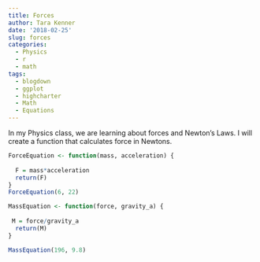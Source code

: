 ```yaml
---
title: Forces
author: Tara Kenner
date: '2018-02-25'
slug: forces
categories:
  - Physics
  - r
  - math
tags:
  - blogdown
  - ggplot
  - highcharter
  - Math
  - Equations
---
```


In my Physics class, we are learning about forces and Newton's Laws.
I will create a function that calculates force in Newtons.

```r
ForceEquation <- function(mass, acceleration) {
  
  F = mass*acceleration
  return(F)
}
ForceEquation(6, 22)
```
```r
MassEquation <- function(force, gravity_a) {
  
 M = force/gravity_a 
  return(M)
}

MassEquation(196, 9.8)
```






